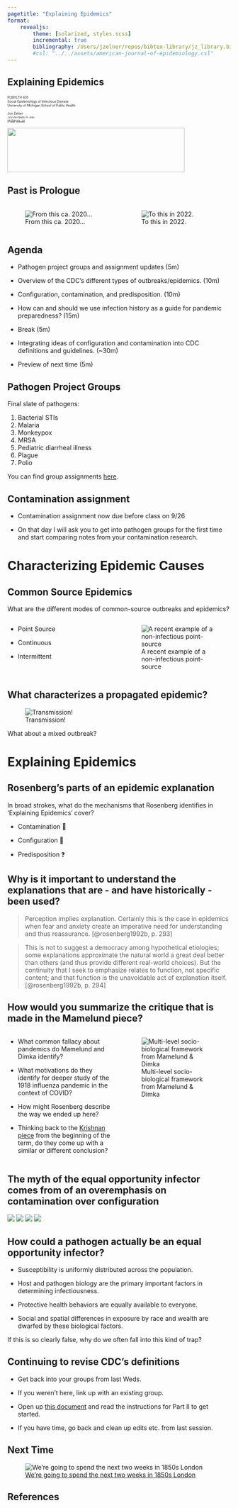 ```yaml
---
pagetitle: "Explaining Epidemics"
format: 
    revealjs:
        theme: [solarized, styles.scss]
        incremental: true
        bibliography: /Users/jzelner/repos/bibtex-library/jz_library.bib
        #csl: "../../assets/american-journal-of-epidemiology.csl"
---
```


## Explaining Epidemics
<div class="paddeddiv">
  <p style="font-size:0.5em; text-align: left;">
      PUBHLTH 405  
      Social Epidemiology of Infectious Disease  
      University of Michigan School of Public Health
      <br><br>
      Jon Zelner  
      `jzelner@umich.edu`  
      [`epibayes.io`](https://epibayes.io) 
    </p>
</div>

![](../images/epid_logo.png){.absolute bottom=0 right=50 width="400" height="100"}

## Past is Prologue
:::{.columns}

:::{.column width=50%}
   ![From this ca. 2020...](../images/20220907114014.png)
:::

:::{.column width=50%}
:::{.fragment}
![To this in 2022.](../images/20220908101314.png)  

:::
:::  
:::

## Agenda

- Pathogen project groups and assignment updates (5m)

- Overview of the CDC's different types of outbreaks/epidemics. (10m)

- Configuration, contamination, and predisposition. (10m)

- How can and should we use infection history as a guide for <span class="alert">pandemic preparedness</span>? (15m)

- Break (5m)

- Integrating ideas of <span class="alert">configuration</span> and <span class="alert">contamination</span> into CDC definitions and guidelines. (~30m)

- Preview of next time (5m)

## Pathogen Project Groups

Final slate of pathogens:

1. Bacterial STIs
2. Malaria
3. Monkeypox
4. MRSA
5. Pediatric diarrheal illness
6. Plague
7. Polio

You can find group assignments [here](https://docs.google.com/spreadsheets/d/1WUp4amfEap5lil9DpcZd38JGdH5vj3fcFdRoBic0HOw/edit?usp=sharing).

## Contamination assignment

- Contamination assignment now due <span class="alert">before class</span> on 9/26

- On that day I will ask you to get into pathogen groups for the first time and start comparing notes from your <span class="alert">contamination</span> research.

# Characterizing Epidemic Causes

## Common Source Epidemics

What are the different modes of common-source outbreaks and epidemics?

:::{.columns}
:::{.column width=50%}
- Point Source

- Continuous

- Intermittent
:::
:::{.column width=50%}
![A recent example of a non-infectious point-source](../images/20220907112551.png)
:::

:::

## What characterizes a <span class="alert">propagated</span> epidemic?

:::{.fragment .fade-in fragment-index=1}
![Transmission!](../images/20220909115550.png) 
:::

:::{.fragment .fade-in fragment-index=2}
 What about a <span class="alert">mixed</span> outbreak?
:::


# Explaining Epidemics

## Rosenberg's parts of an epidemic <span class="alert">explanation</span>

In broad strokes, what do the mechanisms that Rosenberg identifies in 'Explaining Epidemics' cover?

- Contamination 🦠

- Configuration 🧩

- Predisposition ❓

## Why is it important to understand the explanations that are - and have historically - been used?

:::{.fragment}
> <span class="alert">Perception implies explanation.</span> Certainly this is the case in epidemics when  fear and anxiety create an imperative need for understanding and thus reassurance. [@rosenberg1992b, p. 293]
:::

:::{.fragment}
> This is not to suggest a democracy among hypothetical etiologies; some explanations approximate the natural world a great deal better than others (and thus provide different real-world choices). But the continuity that I seek to emphasize relates to function, not specific content; and that function is the <span class="alert">unavoidable act of explanation itself</span>. [@rosenberg1992b, p. 294]
:::

## How would <span class="alert">you</span> summarize the critique that is made in the Mamelund piece? 

:::{.columns}
:::{.column width=50%}
- What common fallacy about <span class="alert">pandemics</span> do Mamelund and Dimka identify?

- What <span class="alert">motivations</span> do they identify for deeper study of the 1918 influenza pandemic in the context of COVID?

- How might Rosenberg describe the way we ended up here?

- Thinking back to the [Krishnan piece](https://www.dropbox.com/s/leby8v8cnq66f9b/krishnan_et_al_2020_historical_insights_on_coronavirus_disease_2019_%28covid-19%29%2C_the_1918_influenza.pdf?dl=0) from the beginning of the term, do they come up with a similar or different conclusion?
:::
:::{.column width=50%}
   ![Multi-level socio-biological framework from Mamelund & Dimka](../images/20220909095557.png)  
:::
:::


## The myth of the <span class="alert">equal opportunity infector</span> comes from of an overemphasis on contamination over configuration

<div class="r-stack">
  <img class="fragment" src="../images/equal_opportunity_virus.png">
  <img class="fragment" src="../images/equal_opportunity_herald.png">
  <img class="fragment" src="../images/equal_opportunity_rural.png">
  <img class="fragment" src="../images/equal_opportunity_delta.png">
  </div>


## How could a pathogen <span class="alert">actually</span> be an equal opportunity infector?

- <span class="alert">Susceptibility</span> is uniformly distributed across the population.
- Host and pathogen biology are the primary important factors in determining <span class="alert">infectiousness.</span>
- Protective <span class="alert">health behaviors</span> are equally available to everyone.

- Social and spatial differences in <span class="alert">exposure</span> by race and wealth are dwarfed by these biological factors.
</span>

:::{.fragment}
If this is so clearly false, why do we often fall into this kind of trap?
:::

## Continuing to <span class="alert">revise</span> CDC's definitions  

- Get back into your groups from last Weds. 

- If you weren't here, link up with an existing group.

- Open up [this document](https://docs.google.com/document/d/1KDZubj5-MlLY6K6vLBlRHn1DkMkGg8C8DzerdEIG21Q/edit?usp=sharing) and read the instructions for Part II to get started.

- If you have time, go back and clean up edits etc. from last session.



## Next Time

![[We're going to spend the next two weeks in 1850s London](https://zelnotes.io/teaching/PUBHLTH405/modules/John+Snow+and+the+Broad+Street+Pump/1.+Walking+into+London's+1854+Cholera+epidemic)](../images/snow_cholera_map.jpg)


## References

